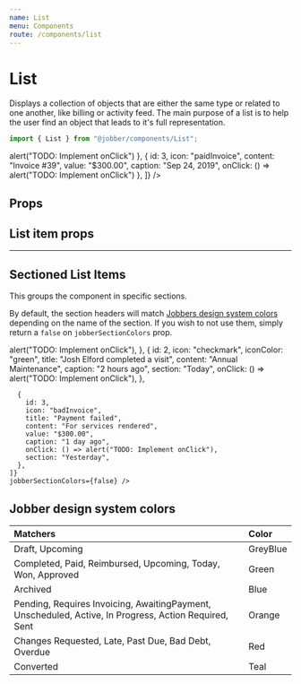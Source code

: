 ```yaml
---
name: List
menu: Components
route: /components/list
---
```



# List

<ComponentStatus stage="pre" responsive="no" accessible="no" />

Displays a collection of objects that are either the same type or related to one
another, like billing or activity feed. The main purpose of a list is to help
the user find an object that leads to it's full representation.

```ts
import { List } from "@jobber/components/List";
```

<Playground>
  <Card>
    <List items={[
      {
        id: 1,
        icon: "wallet",
        iconColor: "orange",
        content: "Payment for Invoice #39",
        value: "-$300.00",
        caption: "Sep 25, 2019",
        onClick: () => alert("TODO: Implement onClick")
      },
      {
        id: 3,
        icon: "paidInvoice",
        content: "Invoice #39",
        value: "$300.00",
        caption: "Sep 24, 2019",
        onClick: () => alert("TODO: Implement onClick")
      },
    ]} />

  </Card>
</Playground>

## Props

<Props of={List} />

## List item props

<Props of={ListItem} />

---

## Sectioned List Items

This groups the component in specific sections.

By default, the section headers will match
[Jobbers design system colors](#jobber-design-system-colors) depending on the
name of the section. If you wish to not use them, simply return a `false` on
`jobberSectionColors` prop.

<Playground>
  <Card>
    <List
    items={[
      {
        id: 1,
        icon: "addNote",
        title: "Darryl Tec added a note",
        content: ["_\"Called the client. Asked if they want the luxury package, they said yes!\"_", "Deck Build"],
        caption: "1 minute ago",
        section: "Today",
        isActive: true,
        onClick: () => alert("TODO: Implement onClick"),
      },
      {
        id: 2,
        icon: "checkmark",
        iconColor: "green",
        title: "Josh Elford completed a visit",
        content: "Annual Maintenance",
        caption: "2 hours ago",
        section: "Today",
        onClick: () => alert("TODO: Implement onClick"),
      },

      {
        id: 3,
        icon: "badInvoice",
        title: "Payment failed",
        content: "For services rendered",
        value: "$300.00",
        caption: "1 day ago",
        onClick: () => alert("TODO: Implement onClick"),
        section: "Yesterday",
      },
    ]}
    jobberSectionColors={false} />

  </Card>
</Playground>

## Jobber design system colors

| Matchers                                                                                              | Color    |
| :---------------------------------------------------------------------------------------------------- | :------- |
| Draft, Upcoming                                                                                       | GreyBlue |
| Completed, Paid, Reimbursed, Upcoming, Today, Won, Approved                                           | Green    |
| Archived                                                                                              | Blue     |
| Pending, Requires Invoicing, AwaitingPayment, Unscheduled, Active, In Progress, Action Required, Sent | Orange   |
| Changes Requested, Late, Past Due, Bad Debt, Overdue                                                  | Red      |
| Converted                                                                                             | Teal     |
